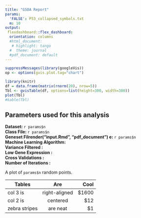 ```yaml
---
title: "GSOA Report"
params:
  'FALSE': P53_collapsed_symbols.txt
  m: 10
output:
 flexdashboard::flex_dashboard:
  orientation: columns
  #html_document:
   # highlight: tango
  #  theme: journal
  #pdf_document: default
---
```


```r
suppressMessages(library(googleVis))
op <- options(gvis.plot.tag="chart")
```


```r
library(knitr)
df = data.frame(matrix(rnorm(20), nrow=5))
Tbl <- gvisTable(df, options=list(height=300, width=300))
plot(Tbl)
#kable(Tbl)

```




## Parameters used for this analysis
**Dataset: ** `r params$n`           
**Class File: ** `r params$n`  
**Geneset Filrender("input.Rmd", "pdf_document")
e: ** `r params$n`   
**Machine Learning Algorithm: **  
**Variance Filtered : **  
**Low Gene Expression : **   
**Cross Validations : **  
**Number of Iterations : **  


A plot of `params$n` random points.



| Tables        | Are           | Cool  |
| ------------- |:-------------:| -----:|
| col 3 is      | right-aligned | $1600 |
| col 2 is      | centered      |   $12 |
| zebra stripes | are neat      |    $1 |
